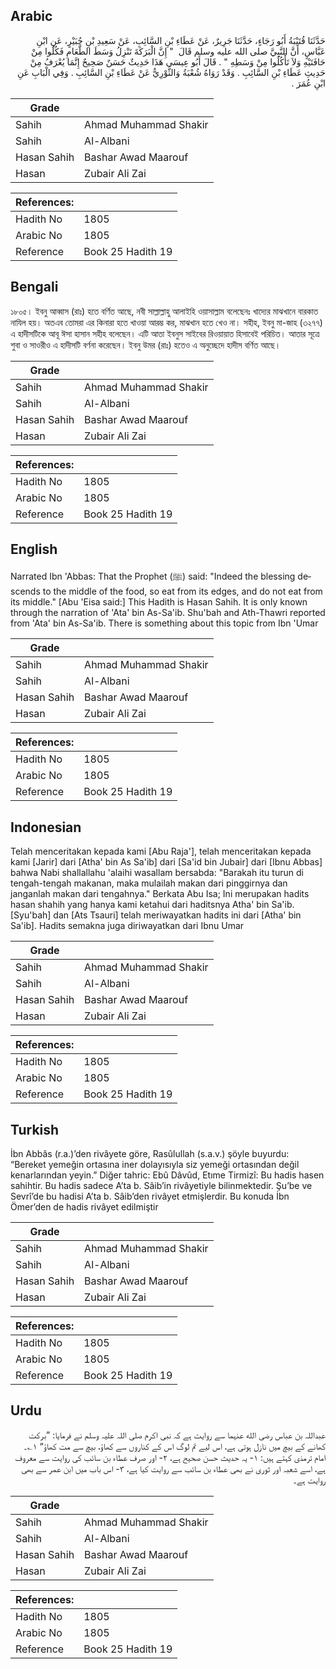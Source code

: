 ## Arabic


<div dir="rtl" lang="ar" style={{fontSize:'larger',backgroundColor:'#f8f9fa',padding:20}}>
حَدَّثَنَا قُتَيْبَةُ أَبُو رَجَاءٍ، حَدَّثَنَا جَرِيرٌ، عَنْ عَطَاءِ بْنِ السَّائِبِ، عَنْ سَعِيدِ بْنِ جُبَيْرٍ، عَنِ ابْنِ عَبَّاسٍ، أَنَّ النَّبِيَّ صلى الله عليه وسلم قَالَ ‏ "‏ إِنَّ الْبَرَكَةَ تَنْزِلُ وَسَطَ الطَّعَامِ فَكُلُوا مِنْ حَافَتَيْهِ وَلاَ تَأْكُلُوا مِنْ وَسَطِهِ ‏"‏ ‏.‏ قَالَ أَبُو عِيسَى هَذَا حَدِيثٌ حَسَنٌ صَحِيحٌ إِنَّمَا يُعْرَفُ مِنْ حَدِيثِ عَطَاءِ بْنِ السَّائِبِ ‏.‏ وَقَدْ رَوَاهُ شُعْبَةُ وَالثَّوْرِيُّ عَنْ عَطَاءِ بْنِ السَّائِبِ ‏.‏ وَفِي الْبَابِ عَنِ ابْنِ عُمَرَ ‏.‏
</div>
<div style={{backgroundColor:'#f8f9fa',padding:20, marginBottom: 10}}><table> <thead> <tr> <th>Grade</th> <th></th> </tr> </thead> <tbody> <tr><td>Sahih</td><td>Ahmad Muhammad Shakir</td></tr><tr><td>Sahih</td><td>Al-Albani</td></tr><tr><td>Hasan Sahih</td><td>Bashar Awad Maarouf</td></tr><tr><td>Hasan</td><td>Zubair Ali Zai</td></tr></tbody></table><table> <thead> <tr> <th>References:</th> <th></th> </tr> </thead> <tbody><tr><td>Hadith No</td><td>1805</td></tr><tr><td>Arabic No</td><td>1805</td></tr><tr><td>Reference</td><td>Book 25 Hadith 19</td></tr></tbody></table></div>

## Bengali


<div dir="ltr" lang="bn" style={{fontSize:'larger',backgroundColor:'#f8f9fa',padding:20}}>
১৮০৫। ইবনু আব্বাস (রাঃ) হতে বর্ণিত আছে, নবী সাল্লাল্লাহু আলাইহি ওয়াসাল্লাম বলেছেনঃ খাদ্যের মাঝখানে বারকাত নাযিল হয়। অতএব তোমরা এর কিনারা হতে খাওয়া আরম্ভ কর, মাঝখান হতে খেও না। সহীহ, ইবনু মা-জাহ (৩২৭৭) এ হাদীসটিকে আবূ ঈসা হাসান সহীহ বলেছেন। এটি আতা ইবনুস সাইবের রিওয়ায়াত হিসাবেই পরিচিত। আতার সূত্রে শুবা ও সাওরীও এ হাদীসটি বর্ণনা করেছেন। ইবনু উমর (রাঃ) হতেও এ অনুচ্ছেদে হাদীস বর্ণিত আছে।
</div>
<div style={{backgroundColor:'#f8f9fa',padding:20, marginBottom: 10}}><table> <thead> <tr> <th>Grade</th> <th></th> </tr> </thead> <tbody> <tr><td>Sahih</td><td>Ahmad Muhammad Shakir</td></tr><tr><td>Sahih</td><td>Al-Albani</td></tr><tr><td>Hasan Sahih</td><td>Bashar Awad Maarouf</td></tr><tr><td>Hasan</td><td>Zubair Ali Zai</td></tr></tbody></table><table> <thead> <tr> <th>References:</th> <th></th> </tr> </thead> <tbody><tr><td>Hadith No</td><td>1805</td></tr><tr><td>Arabic No</td><td>1805</td></tr><tr><td>Reference</td><td>Book 25 Hadith 19</td></tr></tbody></table></div>

## English


<div dir="ltr" lang="en" style={{fontSize:'larger',backgroundColor:'#f8f9fa',padding:20}}>
Narrated Ibn 'Abbas: That the Prophet (ﷺ) said: "Indeed the blessing descends to the middle of the food, so eat from its edges, and do not eat from its middle." [Abu 'Eisa said:] This Hadith is Hasan Sahih. It is only known through the narration of 'Ata' bin As-Sa'ib. Shu'bah and Ath-Thawri reported from 'Ata' bin As-Sa'ib. There is something about this topic from Ibn 'Umar
</div>
<div style={{backgroundColor:'#f8f9fa',padding:20, marginBottom: 10}}><table> <thead> <tr> <th>Grade</th> <th></th> </tr> </thead> <tbody> <tr><td>Sahih</td><td>Ahmad Muhammad Shakir</td></tr><tr><td>Sahih</td><td>Al-Albani</td></tr><tr><td>Hasan Sahih</td><td>Bashar Awad Maarouf</td></tr><tr><td>Hasan</td><td>Zubair Ali Zai</td></tr></tbody></table><table> <thead> <tr> <th>References:</th> <th></th> </tr> </thead> <tbody><tr><td>Hadith No</td><td>1805</td></tr><tr><td>Arabic No</td><td>1805</td></tr><tr><td>Reference</td><td>Book 25 Hadith 19</td></tr></tbody></table></div>

## Indonesian


<div dir="ltr" lang="id" style={{fontSize:'larger',backgroundColor:'#f8f9fa',padding:20}}>
Telah menceritakan kepada kami [Abu Raja'], telah menceritakan kepada kami [Jarir] dari [Atha' bin As Sa'ib] dari [Sa'id bin Jubair] dari [Ibnu Abbas] bahwa Nabi shallallahu 'alaihi wasallam bersabda: "Barakah itu turun di tengah-tengah makanan, maka mulailah makan dari pinggirnya dan janganlah makan dari tengahnya." Berkata Abu Isa; Ini merupakan hadits hasan shahih yang hanya kami ketahui dari haditsnya Atha' bin Sa'ib. [Syu'bah] dan [Ats Tsauri] telah meriwayatkan hadits ini dari [Atha' bin Sa'ib]. Hadits semakna juga diriwayatkan dari Ibnu Umar
</div>
<div style={{backgroundColor:'#f8f9fa',padding:20, marginBottom: 10}}><table> <thead> <tr> <th>Grade</th> <th></th> </tr> </thead> <tbody> <tr><td>Sahih</td><td>Ahmad Muhammad Shakir</td></tr><tr><td>Sahih</td><td>Al-Albani</td></tr><tr><td>Hasan Sahih</td><td>Bashar Awad Maarouf</td></tr><tr><td>Hasan</td><td>Zubair Ali Zai</td></tr></tbody></table><table> <thead> <tr> <th>References:</th> <th></th> </tr> </thead> <tbody><tr><td>Hadith No</td><td>1805</td></tr><tr><td>Arabic No</td><td>1805</td></tr><tr><td>Reference</td><td>Book 25 Hadith 19</td></tr></tbody></table></div>

## Turkish


<div dir="ltr" lang="tr" style={{fontSize:'larger',backgroundColor:'#f8f9fa',padding:20}}>
İbn Abbâs (r.a.)’den rivâyete göre, Rasûlullah (s.a.v.) şöyle buyurdu: “Bereket yemeğin ortasına iner dolayısıyla siz yemeği ortasından değil kenarlarından yeyin.” Diğer tahric: Ebû Dâvûd, Etıme Tirmizî: Bu hadis hasen sahihtir. Bu hadis sadece A’ta b. Sâib’in rivâyetiyle bilinmektedir. Şu’be ve Sevrî’de bu hadisi A’ta b. Sâib’den rivâyet etmişlerdir. Bu konuda İbn Ömer’den de hadis rivâyet edilmiştir
</div>
<div style={{backgroundColor:'#f8f9fa',padding:20, marginBottom: 10}}><table> <thead> <tr> <th>Grade</th> <th></th> </tr> </thead> <tbody> <tr><td>Sahih</td><td>Ahmad Muhammad Shakir</td></tr><tr><td>Sahih</td><td>Al-Albani</td></tr><tr><td>Hasan Sahih</td><td>Bashar Awad Maarouf</td></tr><tr><td>Hasan</td><td>Zubair Ali Zai</td></tr></tbody></table><table> <thead> <tr> <th>References:</th> <th></th> </tr> </thead> <tbody><tr><td>Hadith No</td><td>1805</td></tr><tr><td>Arabic No</td><td>1805</td></tr><tr><td>Reference</td><td>Book 25 Hadith 19</td></tr></tbody></table></div>

## Urdu


<div dir="rtl" lang="ur" style={{fontSize:'larger',backgroundColor:'#f8f9fa',padding:20}}>
عبداللہ بن عباس رضی الله عنہما سے روایت ہے کہ نبی اکرم صلی اللہ علیہ وسلم نے فرمایا: ”برکت کھانے کے بیچ میں نازل ہوتی ہے، اس لیے تم لوگ اس کے کناروں سے کھاؤ، بیچ سے مت کھاؤ“ ۱؎۔ امام ترمذی کہتے ہیں: ۱- یہ حدیث حسن صحیح ہے، ۲- اور صرف عطاء بن سائب کی روایت سے معروف ہے، اسے شعبہ اور ثوری نے بھی عطاء بن سائب سے روایت کیا ہے، ۳- اس باب میں ابن عمر سے بھی روایت ہے۔
</div>
<div style={{backgroundColor:'#f8f9fa',padding:20, marginBottom: 10}}><table> <thead> <tr> <th>Grade</th> <th></th> </tr> </thead> <tbody> <tr><td>Sahih</td><td>Ahmad Muhammad Shakir</td></tr><tr><td>Sahih</td><td>Al-Albani</td></tr><tr><td>Hasan Sahih</td><td>Bashar Awad Maarouf</td></tr><tr><td>Hasan</td><td>Zubair Ali Zai</td></tr></tbody></table><table> <thead> <tr> <th>References:</th> <th></th> </tr> </thead> <tbody><tr><td>Hadith No</td><td>1805</td></tr><tr><td>Arabic No</td><td>1805</td></tr><tr><td>Reference</td><td>Book 25 Hadith 19</td></tr></tbody></table></div>